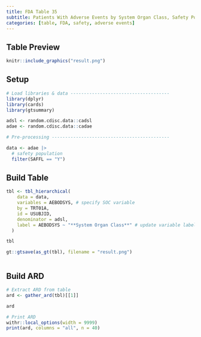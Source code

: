 ```yaml
---
title: FDA Table 35
subtitle: Patients With Adverse Events by System Organ Class, Safety Population, Pooled Analysis (or Trial X)
categories: [table, FDA, safety, adverse events]
---
```


::: panel-tabset
## Table Preview

```r
knitr::include_graphics("result.png")
```

## Setup

```r
# Load libraries & data -------------------------------------
library(dplyr)
library(cards)
library(gtsummary)

adsl <- random.cdisc.data::cadsl
adae <- random.cdisc.data::cadae

# Pre-processing --------------------------------------------

data <- adae |>
  # safety population
  filter(SAFFL == "Y")
```

## Build Table

```r
tbl <- tbl_hierarchical(
    data = data,
    variables = AEBODSYS, # specify SOC variable
    by = TRT01A,
    id = USUBJID,
    denominator = adsl,
    label = AEBODSYS ~ "**System Organ Class**" # update variable label
  )

tbl
```

```r
gt::gtsave(as_gt(tbl), filename = "result.png")
```

```r
```

## Build ARD

```r
# Extract ARD from table
ard <- gather_ard(tbl)[[1]]

ard
```

```r
# Print ARD
withr::local_options(width = 9999)
print(ard, columns = "all", n = 40)
```
:::
